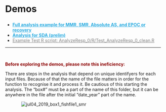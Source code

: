 
<div class="page-header">
  <h2 style="font-size: 30px; text-align:left;">Demos</h2>
</div>

<ul>
  <li><a href="./demo_mmr_smr_as_epoc.html" style = "color:#29abe0; font-weight:bold;">Full analysis example for MMR, SMR, Absolute AS, and EPOC or recovery</a>
  <li><a href="./demo_sda.html" style = "color:#29abe0; font-weight:bold;">Analysis for SDA (prelim)</a>
  <li><a href="https://github.com/kraskura/AnalyzeResp_0/blob/main/R/Test_AnalyzeResp_0_clean.R" style = "color:grey;">Example Test R script: AnalyzeResp_0/R/Test_AnalyzeResp_0_clean.R</a>
</ul>
____________________________________________________________________________________________________________________________
<br>

<p style="color:darkred; font-weight: bold;  text-align: left"> Before exploring the demos, please note this ineficiency: </h5>
There are steps in the analysis that depend on unique identifyers for each input files. Because of that the name of the file matters in order for the function to recognise it and process it. Be cautious of this starting the analysis. 
The "box#" must be a part of the name of this folder, but it can be anywhere in the file after the initial "date_year" part of the name.

<img src="./Images/naming.png" alt="jul04_2019_box1_fishfile1_smr" style="max-width: 400px; height: auto; display: block;
  margin-left: auto; margin-right: auto;">
<br>